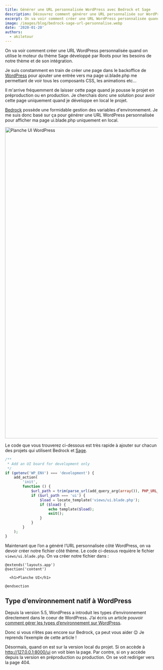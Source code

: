 ```yaml
---
title: Générer une URL personnalisée WordPress avec Bedrock et Sage
description: Découvrez comment générer une URL personnalisée sur WordPress depuis notre thème en utilisant Bedrock et Sage développé par Sage grâce aux variables d'env.
excerpt: On va voir comment créer une URL WordPress personnalisée quand on utilise le moteur du thème Sage développé par Roots pour les besoins de notre thème et de son intégration.
image: /images/blog/bedrock-sage-url-personnalise.webp
date: '2020-01-20'
authors:
  - akiletour
---
```


<Callout>
  On va voir comment créer une URL WordPress personnalisée quand on utilise le
  moteur du thème Sage développé par Roots pour les besoins de notre thème et de
  son intégration.
</Callout>

Je suis constamment en train de créer une page dans le backoffice de [WordPress](/portfolio/vitrine) pour ajouter une entrée vers ma page ui.blade.php me permettant de voir tous les composants CSS, les animations etc...

Il m'arrive fréquemment de laisser cette page quand je pousse le projet en préproduction ou en production. Je cherchais donc une solution pour avoir cette page uniquement quand je développe en local le projet.

[Bedrock](https://roots.io/bedrock/) possède une formidable gestion des variables d'environnement. Je me suis donc basé sur ça pour générer une URL WordPress personnalisée pour afficher ma page ui.blade.php uniquement en local.

<Image
  src='/images/blog/planche-ui-wordpress-1013x1024-1.webp'
  width='1013'
  height='1024'
  alt='Planche UI WordPress'
/>

Le code que vous trouverez ci-dessous est très rapide à ajouter sur chacun des projets qui utilisent Bedrock et [Sage](https://roots.io/sage/).

```php
/**
 * Add an UI board for development only
 */
if (getenv('WP_ENV') === 'development') {
    add_action(
        'init',
        function () {
            $url_path = trim(parse_url(add_query_arg(array()), PHP_URL_PATH), '/');
            if ($url_path === 'ui') {
                $load = locate_template('views/ui.blade.php');
                if ($load) {
                    echo template($load);
                    exit();
                }
            }
        }
    );
}
```

Maintenant que l’on a généré l’URL personnalisée côté WordPress, on va devoir créer notre fichier côté thème. Le code ci-dessus requière le fichier `views/ui.blade.php`. On va créer notre fichier dans :

```blade
@extends('layouts.app')
@section('content')

  <h1>Planche UI</h1>

@endsection
```

## Type d’environnement natif à WordPress

Depuis la version 5.5, WordPress a introduit les types d’environnement directement dans le coeur de WordPress. J’ai écris un article pouvoir [comment gérer les types d’environnement sur WordPress](/blog/type-environnement-wordpress-5-5/).

Donc si vous n’êtes pas encore sur Bedrock, ça peut vous aider 😉 Je reprends l’exemple de cette article !

Désormais, quand on est sur la version local du projet. Si on accède à http://127.0.0.1:8000/ui on voit bien la page.
Par contre, si on y accède depuis la version en préproduction ou production. On se voit rediriger vers la page 404.
